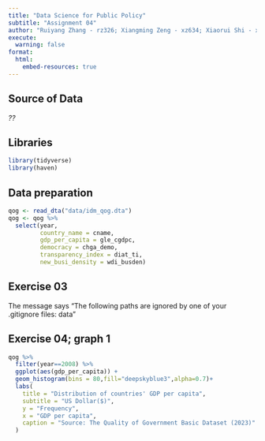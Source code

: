 ```yaml
---
title: "Data Science for Public Policy"
subtitle: "Assignment 04"
author: "Ruiyang Zhang - rz326; Xiangming Zeng - xz634; Xiaorui Shi - xs215"
execute:
  warning: false
format:
  html:
    embed-resources: true
---
```


## Source of Data

*??*

## Libraries

```r
library(tidyverse)
library(haven)
```

## Data preparation

```r
qog <- read_dta("data/idm_qog.dta")
qog <- qog %>% 
  select(year, 
         country_name = cname, 
         gdp_per_capita = gle_cgdpc, 
         democracy = chga_demo, 
         transparency_index = diat_ti, 
         new_busi_density = wdi_busden) 
```

## Exercise 03

The message says "The following paths are ignored by one of your .gitignore files: data"

## Exercise 04; graph 1

```r
qog %>% 
  filter(year==2008) %>% 
  ggplot(aes(gdp_per_capita)) +
  geom_histogram(bins = 80,fill="deepskyblue3",alpha=0.7)+
  labs(
    title = "Distribution of countries' GDP per capita",
    subtitle = "US Dollar($)",
    y = "Frequency",
    x = "GDP per capita",
    caption = "Source: The Quality of Government Basic Dataset (2023)"
  )

  
```

